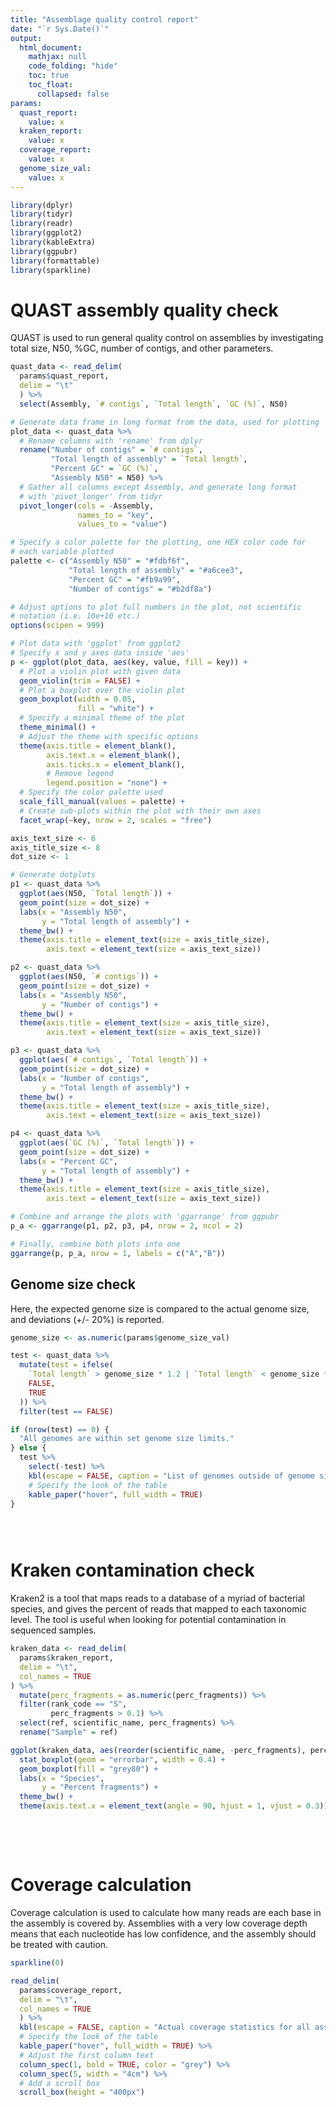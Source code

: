 ```yaml
---
title: "Assemblage quality control report"
date: "`r Sys.Date()`"
output:
  html_document:
    mathjax: null
    code_folding: "hide"
    toc: true
    toc_float:
      collapsed: false
params:
  quast_report:
    value: x
  kraken_report:
    value: x
  coverage_report:
    value: x
  genome_size_val:
    value: x
---
```


```r
library(dplyr)
library(tidyr)
library(readr)
library(ggplot2)
library(kableExtra)
library(ggpubr)
library(formattable)
library(sparkline)
```


# QUAST assembly quality check

QUAST is used to run general quality control on assemblies by investigating total size, N50, %GC, number of contigs, and other parameters. 
```r
quast_data <- read_delim(
  params$quast_report,
  delim = "\t"
  ) %>%
  select(Assembly, `# contigs`, `Total length`, `GC (%)`, N50)

# Generate data frame in long format from the data, used for plotting
plot_data <- quast_data %>%
  # Rename columns with 'rename' from dplyr
  rename("Number of contigs" = `# contigs`,
         "Total length of assembly" = `Total length`,
         "Percent GC" = `GC (%)`,
         "Assembly N50" = N50) %>%
  # Gather all columns except Assembly, and generate long format
  # with 'pivot_longer' from tidyr
  pivot_longer(cols = -Assembly,
               names_to = "key",
               values_to = "value")

# Specify a color palette for the plotting, one HEX color code for
# each variable plotted
palette <- c("Assembly N50" = "#fdbf6f",
             "Total length of assembly" = "#a6cee3",
             "Percent GC" = "#fb9a99",
             "Number of contigs" = "#b2df8a")

# Adjust options to plot full numbers in the plot, not scientific 
# notation (i.e. 10e+10 etc.)
options(scipen = 999)

# Plot data with 'ggplot' from ggplot2
# Specify x and y axes data inside 'aes'
p <- ggplot(plot_data, aes(key, value, fill = key)) +
  # Plot a violin plot with given data
  geom_violin(trim = FALSE) +
  # Plot a boxplot over the violin plot
  geom_boxplot(width = 0.05,
               fill = "white") +
  # Specify a minimal theme of the plot
  theme_minimal() +
  # Adjust the theme with specific options
  theme(axis.title = element_blank(),
        axis.text.x = element_blank(),
        axis.ticks.x = element_blank(),
        # Remove legend
        legend.position = "none") +
  # Specify the color palette used
  scale_fill_manual(values = palette) +
  # Create sub-plots within the plot with their own axes
  facet_wrap(~key, nrow = 2, scales = "free")

axis_text_size <- 6
axis_title_size <- 8
dot_size <- 1

# Generate dotplots
p1 <- quast_data %>%
  ggplot(aes(N50, `Total length`)) +
  geom_point(size = dot_size) +
  labs(x = "Assembly N50",
       y = "Total length of assembly") +
  theme_bw() +
  theme(axis.title = element_text(size = axis_title_size),
        axis.text = element_text(size = axis_text_size))

p2 <- quast_data %>%
  ggplot(aes(N50, `# contigs`)) +
  geom_point(size = dot_size) +
  labs(x = "Assembly N50",
       y = "Number of contigs") +
  theme_bw() +
  theme(axis.title = element_text(size = axis_title_size),
        axis.text = element_text(size = axis_text_size))

p3 <- quast_data %>%
  ggplot(aes(`# contigs`, `Total length`)) +
  geom_point(size = dot_size) +
  labs(x = "Number of contigs",
       y = "Total length of assembly") +
  theme_bw() +
  theme(axis.title = element_text(size = axis_title_size),
        axis.text = element_text(size = axis_text_size))

p4 <- quast_data %>%
  ggplot(aes(`GC (%)`, `Total length`)) +
  geom_point(size = dot_size) +
  labs(x = "Percent GC",
       y = "Total length of assembly") +
  theme_bw() +
  theme(axis.title = element_text(size = axis_title_size),
        axis.text = element_text(size = axis_text_size))

# Combine and arrange the plots with 'ggarrange' from ggpubr
p_a <- ggarrange(p1, p2, p3, p4, nrow = 2, ncol = 2)

# Finally, combine both plots into one
ggarrange(p, p_a, nrow = 1, labels = c("A","B"))
```

## Genome size check

Here, the expected genome size is compared to the actual genome size,
and deviations (+/- 20%) is reported.

```r
genome_size <- as.numeric(params$genome_size_val)

test <- quast_data %>%
  mutate(test = ifelse(
    `Total length` > genome_size * 1.2 | `Total length` < genome_size * 0.8,
    FALSE,
    TRUE
  )) %>%
  filter(test == FALSE)

if (nrow(test) == 0) {
  "All genomes are within set genome size limits."
} else {
  test %>%
    select(-test) %>%
    kbl(escape = FALSE, caption = "List of genomes outside of genome size limits.") %>%
    # Specify the look of the table
    kable_paper("hover", full_width = TRUE)
}


  
```


# Kraken contamination check
Kraken2 is a tool that maps reads to a database of a myriad of bacterial species, and gives the percent of reads that mapped to each taxonomic level. The tool is useful when looking for potential contamination in sequenced samples.

```r

kraken_data <- read_delim(
  params$kraken_report,
  delim = "\t",
  col_names = TRUE
) %>%
  mutate(perc_fragments = as.numeric(perc_fragments)) %>%
  filter(rank_code == "S",
         perc_fragments > 0.1) %>%
  select(ref, scientific_name, perc_fragments) %>%
  rename("Sample" = ref)

ggplot(kraken_data, aes(reorder(scientific_name, -perc_fragments), perc_fragments)) +
  stat_boxplot(geom = "errorbar", width = 0.4) +
  geom_boxplot(fill = "grey80") +
  labs(x = "Species",
       y = "Percent fragments") +
  theme_bw() +
  theme(axis.text.x = element_text(angle = 90, hjust = 1, vjust = 0.3))

```

<br>

<br>

# Coverage calculation
Coverage calculation is used to calculate how many reads are each base in the assembly is covered by. Assemblies with a very low coverage depth means that each nucleotide has low confidence, and the assembly should be treated with caution.

```r
sparkline(0)

read_delim(
  params$coverage_report,
  delim = "\t",
  col_names = TRUE
  ) %>%
  kbl(escape = FALSE, caption = "Actual coverage statistics for all assemblies.") %>%
  # Specify the look of the table
  kable_paper("hover", full_width = TRUE) %>%
  # Adjust the first column text
  column_spec(1, bold = TRUE, color = "grey") %>%
  column_spec(5, width = "4cm") %>%
  # Add a scroll box
  scroll_box(height = "400px")

```
